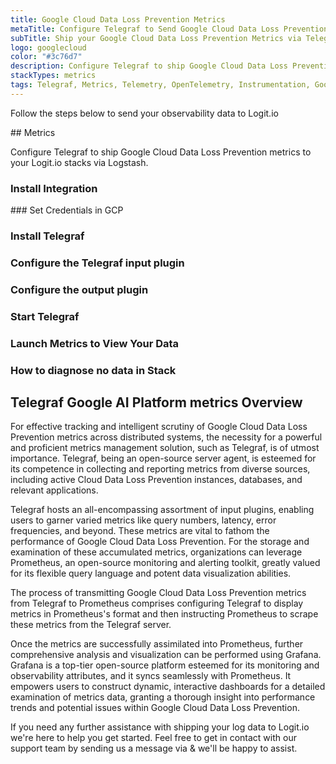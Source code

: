 ```yaml
---
title: Google Cloud Data Loss Prevention Metrics
metaTitle: Configure Telegraf to Send Google Cloud Data Loss Prevention Metrics
subTitle: Ship your Google Cloud Data Loss Prevention Metrics via Telegraf to your Logit.io Stack
logo: googlecloud
color: "#3c76d7"
description: Configure Telegraf to ship Google Cloud Data Loss Prevention metrics to Logit.io. Use our Telegraf Google Cloud Data Loss Prevention metrics configuration.
stackTypes: metrics
tags: Telegraf, Metrics, Telemetry, OpenTelemetry, Instrumentation, Google Cloud Data Loss Prevention, Security, Data Protection
---
```


Follow the steps below to send your observability data to Logit.io

<Steps>
  ## Metrics

  Configure Telegraf to ship Google Cloud Data Loss Prevention metrics to your Logit.io stacks via Logstash.
  
  ### Install Integration
  <InstallIntegration/>
  ### Set Credentials in GCP

  <SetGCPCredentials intro="Google Cloud Data Loss Prevention, an integral part of Google Cloud, helps organizations protect sensitive data."/>
  
  ### Install Telegraf

  <InstallTelegraf />

  ### Configure the Telegraf input plugin

  <TelegrafStackDriverInput metric_type="dlp.googleapis.com"/>

  ### Configure the output plugin

  <TelegrafOutputPlugin />

  ### Start Telegraf

  <StartTelegraf />

  ### Launch Metrics to View Your Data

  <LaunchVisualizer type="metrics" />

  ### How to diagnose no data in Stack

  <DiagnoseNoData />
</Steps>

## Telegraf Google AI Platform metrics Overview

For effective tracking and intelligent scrutiny of Google Cloud Data Loss Prevention metrics across distributed systems, 
the necessity for a powerful and proficient metrics management solution, such as Telegraf, is of utmost importance. 
Telegraf, being an open-source server agent, is esteemed for its competence in collecting and reporting metrics 
from diverse sources, including active Cloud Data Loss Prevention instances, databases, and relevant applications.

Telegraf hosts an all-encompassing assortment of input plugins, enabling users to garner varied metrics like 
query numbers, latency, error frequencies, and beyond. These metrics are vital to fathom the performance of 
Google Cloud Data Loss Prevention. For the storage and examination of these accumulated metrics, organizations 
can leverage Prometheus, an open-source monitoring and alerting toolkit, greatly valued for its flexible 
query language and potent data visualization abilities.

The process of transmitting Google Cloud Data Loss Prevention metrics from Telegraf to Prometheus comprises 
configuring Telegraf to display metrics in Prometheus's format and then instructing Prometheus to scrape 
these metrics from the Telegraf server.

Once the metrics are successfully assimilated into Prometheus, further comprehensive analysis and 
visualization can be performed using Grafana. Grafana is a top-tier open-source platform esteemed 
for its monitoring and observability attributes, and it syncs seamlessly with Prometheus. 
It empowers users to construct dynamic, interactive dashboards for a detailed examination of metrics data, 
granting a thorough insight into performance trends and potential issues within Google Cloud Data Loss Prevention.

If you need any further assistance with shipping your log data to Logit.io we're here to help you get started. 
Feel free to get in contact with our support team by sending us a message via <IntercomButton text="live chat" /> & we'll be happy to assist.
